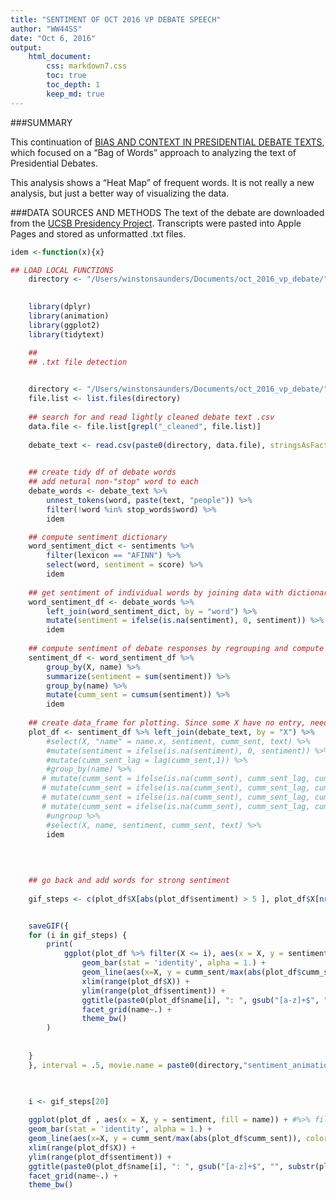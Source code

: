 ```yaml
---
title: "SENTIMENT OF OCT 2016 VP DEBATE SPEECH"
author: "WW44SS"
date: "Oct 6, 2016"
output: 
    html_document:
        css: markdown7.css
        toc: true
        toc_depth: 1
        keep_md: true
---
```



###SUMMARY
 
This continuation of [BIAS AND CONTEXT IN PRESIDENTIAL DEBATE TEXTS](https://rpubs.com/ww44ss/Debate_Text), which focused on a "Bag of Words" approach to analyzing the text of Presidential Debates. 

This analysis shows a "Heat Map" of frequent words. It is not really a new analysis, but just a better way of visualizing the data.  

###DATA SOURCES AND METHODS
The text of the debate are downloaded from the [UCSB Presidency Project](http://www.presidency.ucsb.edu/debates.php). Transcripts were pasted into Apple Pages and stored as unformatted .txt files.  






```r

idem <-function(x){x}

## LOAD LOCAL FUNCTIONS
    directory <- "/Users/winstonsaunders/Documents/oct_2016_vp_debate/"
    
```

```r

    library(dplyr)
    library(animation)
    library(ggplot2)
    library(tidytext)
```

```r

    ## 
    ## .txt file detection
    

    directory <- "/Users/winstonsaunders/Documents/oct_2016_vp_debate/"
    file.list <- list.files(directory)
    
    ## search for and read lightly cleaned debate text .csv
    data.file <- file.list[grepl("_cleaned", file.list)]
    
    debate_text <- read.csv(paste0(directory, data.file), stringsAsFactors = FALSE) %>% as_data_frame
  

    ## create tidy df of debate words
    ## add netural non-"stop" word to each
    debate_words <- debate_text %>%
        unnest_tokens(word, paste(text, "people")) %>%
        filter(!word %in% stop_words$word) %>% 
        idem

    ## compute sentiment dictionary
    word_sentiment_dict <- sentiments %>%
        filter(lexicon == "AFINN") %>%
        select(word, sentiment = score) %>%
        idem
    
    ## get sentiment of individual words by joining data with dictionary
    word_sentiment_df <- debate_words %>%
        left_join(word_sentiment_dict, by = "word") %>%
        mutate(sentiment = ifelse(is.na(sentiment), 0, sentiment)) %>%
        idem
    
    ## compute sentiment of debate responses by regrouping and compute means and cumsums
    sentiment_df <- word_sentiment_df %>%
        group_by(X, name) %>%
        summarize(sentiment = sum(sentiment)) %>%
        group_by(name) %>%
        mutate(cumm_sent = cumsum(sentiment)) %>%
        idem
    
    ## create data_frame for plotting. Since some X have no entry, need to fix those
    plot_df <- sentiment_df %>% left_join(debate_text, by = "X") %>%
        #select(X, "name" = name.x, sentiment, cumm_sent, text) %>%
        #mutate(sentiment = ifelse(is.na(sentiment), 0, sentiment)) %>%
        #mutate(cumm_sent_lag = lag(cumm_sent,1)) %>%
        #group_by(name) %>%
       # mutate(cumm_sent = ifelse(is.na(cumm_sent), cumm_sent_lag, cumm_sent)) %>%
       # mutate(cumm_sent = ifelse(is.na(cumm_sent), cumm_sent_lag, cumm_sent)) %>% 
       # mutate(cumm_sent = ifelse(is.na(cumm_sent), cumm_sent_lag, cumm_sent)) %>% 
       # mutate(cumm_sent = ifelse(is.na(cumm_sent), cumm_sent_lag, cumm_sent)) %>%  ## just in case
        #ungroup %>%
        #select(X, name, sentiment, cumm_sent, text) %>%
        idem
    
    
    

    ## go back and add words for strong sentiment
    
    gif_steps <- c(plot_df$X[abs(plot_df$sentiment) > 5 ], plot_df$X[nrow(plot_df)])


    saveGIF({
    for (i in gif_steps) {
        print( 
            ggplot(plot_df %>% filter(X <= i), aes(x = X, y = sentiment, fill = name)) +
                geom_bar(stat = 'identity', alpha = 1.) +
                geom_line(aes(x=X, y = cumm_sent/max(abs(plot_df$cumm_sent), group = name), color = name), size = 1) +
                xlim(range(plot_df$X)) +
                ylim(range(plot_df$sentiment)) +
                ggtitle(paste0(plot_df$name[i], ": ", gsub("[a-z]+$", "", substr(plot_df$text[i], 1, 80)) ) ) +
                facet_grid(name~.) +
                theme_bw()
        ) 
        
          
    }
    }, interval = .5, movie.name = paste0(directory,"sentiment_animation.gif"), ani.width = 800, ani.height = 400)
    
   
```

```r

    i <- gif_steps[20]

    ggplot(plot_df , aes(x = X, y = sentiment, fill = name)) + #%>% filter(X <= i), aes(x = X, y = sentiment, fill = name)) +
    geom_bar(stat = 'identity', alpha = 1.) +
    geom_line(aes(x=X, y = cumm_sent/max(abs(plot_df$cumm_sent)), color = name), size = 1) +
    xlim(range(plot_df$X)) +
    ylim(range(plot_df$sentiment)) +
    ggtitle(paste0(plot_df$name[i], ": ", gsub("[a-z]+$", "", substr(plot_df$text[i], 1, 80)) ) ) +
    facet_grid(name~.) +
    theme_bw()

```

